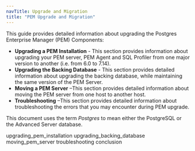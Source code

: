```yaml
---
navTitle: Upgrade and Migration
title: "PEM Upgrade and Migration"
---
```




This guide provides detailed information about upgrading the Postgres Enterprise Manager (PEM) Components:

  - **Upgrading a PEM Installation** - This section provides information about upgrading your PEM server, PEM Agent and SQL Profiler from one major version to another (i.e. from 6.0 to 7.14).
  - **Upgrading the Backing Database** - This section provides detailed information about upgrading the backing database, while maintaining the same version of the PEM Server.
  - **Moving a PEM Server** –This section provides detailed information about moving the PEM server from one host to another host.
  - **Troubleshooting** –This section provides detailed information about troubleshooting the errors that you may encounter during PEM upgrade.

This document uses the term *Postgres* to mean either the PostgreSQL or the Advanced Server database.

<div class="toctree" data-maxdepth="3">

upgrading_pem_installation upgrading_backing_database moving_pem_server troubleshooting conclusion

</div>
